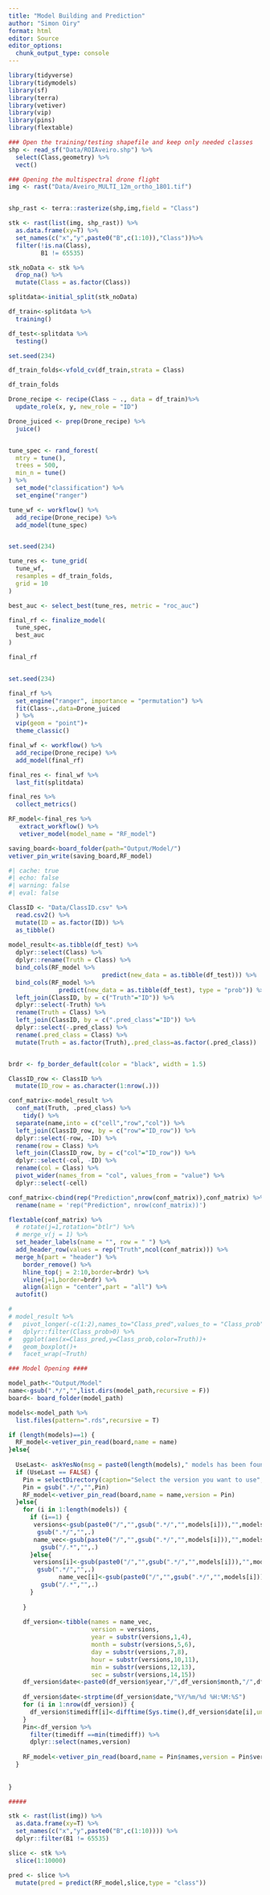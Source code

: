 ```yaml
---
title: "Model Building and Prediction"
author: "Simon Oiry"
format: html
editor: Source
editor_options: 
  chunk_output_type: console
---
```


```r

library(tidyverse)
library(tidymodels)
library(sf)
library(terra)
library(vetiver)
library(vip)
library(pins)
library(flextable)

```

```r

### Open the training/testing shapefile and keep only needed classes
shp <- read_sf("Data/ROIAveiro.shp") %>% 
  select(Class,geometry) %>% 
  vect()

### Opening the multispectral drone flight
img <- rast("Data/Aveiro_MULTI_12m_ortho_1801.tif")


shp_rast <- terra::rasterize(shp,img,field = "Class")

stk <- rast(list(img, shp_rast)) %>% 
  as.data.frame(xy=T) %>% 
  set_names(c("x","y",paste0("B",c(1:10)),"Class"))%>% 
  filter(!is.na(Class),
         B1 != 65535)
```

```r

stk_noData <- stk %>% 
  drop_na() %>% 
  mutate(Class = as.factor(Class))

splitdata<-initial_split(stk_noData)

df_train<-splitdata %>% 
  training()

df_test<-splitdata %>% 
  testing()

set.seed(234)

df_train_folds<-vfold_cv(df_train,strata = Class)

df_train_folds

Drone_recipe <- recipe(Class ~ ., data = df_train)%>% 
  update_role(x, y, new_role = "ID") 

Drone_juiced <- prep(Drone_recipe) %>% 
  juice()


tune_spec <- rand_forest(
  mtry = tune(),
  trees = 500,
  min_n = tune()
) %>%
  set_mode("classification") %>%
  set_engine("ranger")

tune_wf <- workflow() %>%
  add_recipe(Drone_recipe) %>%
  add_model(tune_spec)


set.seed(234)

tune_res <- tune_grid(
  tune_wf,
  resamples = df_train_folds,
  grid = 10
)

best_auc <- select_best(tune_res, metric = "roc_auc")

final_rf <- finalize_model(
  tune_spec,
  best_auc
)

final_rf


set.seed(234)

final_rf %>%
  set_engine("ranger", importance = "permutation") %>%
  fit(Class~.,data=Drone_juiced
  ) %>%
  vip(geom = "point")+
  theme_classic()

final_wf <- workflow() %>%
  add_recipe(Drone_recipe) %>%
  add_model(final_rf)

final_res <- final_wf %>%
  last_fit(splitdata)

final_res %>%
  collect_metrics()

RF_model<-final_res %>% 
   extract_workflow() %>% 
   vetiver_model(model_name = "RF_model")

saving_board<-board_folder(path="Output/Model/")
vetiver_pin_write(saving_board,RF_model)


```

```r
#| cache: true
#| echo: false
#| warning: false
#| eval: false

ClassID <- "Data/ClassID.csv" %>% 
  read.csv2() %>% 
  mutate(ID = as.factor(ID)) %>% 
  as_tibble()
 
model_result<-as.tibble(df_test) %>%
  dplyr::select(Class) %>% 
  dplyr::rename(Truth = Class) %>%
  bind_cols(RF_model %>% 
                          predict(new_data = as.tibble(df_test))) %>% 
  bind_cols(RF_model %>% 
              predict(new_data = as.tibble(df_test), type = "prob")) %>%  
  left_join(ClassID, by = c("Truth"="ID")) %>%
  dplyr::select(-Truth) %>%
  rename(Truth = Class) %>%
  left_join(ClassID, by = c(".pred_class"="ID")) %>%
  dplyr::select(-.pred_class) %>%
  rename(.pred_class = Class) %>%
  mutate(Truth = as.factor(Truth),.pred_class=as.factor(.pred_class))


brdr <- fp_border_default(color = "black", width = 1.5)

ClassID_row <- ClassID %>% 
  mutate(ID_row = as.character(1:nrow(.)))

conf_matrix<-model_result %>% 
  conf_mat(Truth, .pred_class) %>% 
    tidy() %>% 
  separate(name,into = c("cell","row","col")) %>% 
  left_join(ClassID_row, by = c("row"="ID_row")) %>%
  dplyr::select(-row, -ID) %>%
  rename(row = Class) %>%
  left_join(ClassID_row, by = c("col"="ID_row")) %>%
  dplyr::select(-col, -ID) %>%
  rename(col = Class) %>% 
  pivot_wider(names_from = "col", values_from = "value") %>% 
  dplyr::select(-cell)

conf_matrix<-cbind(rep("Prediction",nrow(conf_matrix)),conf_matrix) %>% 
  rename(name = 'rep("Prediction", nrow(conf_matrix))')

flextable(conf_matrix) %>%
  # rotate(j=1,rotation="btlr") %>%
  # merge_v(j = 1) %>% 
  set_header_labels(name = "", row = " ") %>% 
  add_header_row(values = rep("Truth",ncol(conf_matrix))) %>%
  merge_h(part = "header") %>%
    border_remove() %>% 
    hline_top(j = 2:10,border=brdr) %>% 
    vline(j=1,border=brdr) %>% 
    align(align = "center",part = "all") %>% 
  autofit()

#  
# model_result %>% 
#   pivot_longer(-c(1:2),names_to="Class_pred",values_to = "Class_prob") %>%
#   dplyr::filter(Class_prob>0) %>% 
#   ggplot(aes(x=Class_pred,y=Class_prob,color=Truth))+
#   geom_boxplot()+
#   facet_wrap(~Truth)

```



```r

### Model Opening ####

model_path<-"Output/Model"
name<-gsub(".*/","",list.dirs(model_path,recursive = F))
board<- board_folder(model_path)

models<-model_path %>% 
  list.files(pattern=".rds",recursive = T)

if (length(models)==1) {
  RF_model<-vetiver_pin_read(board,name = name)
}else{
 
  UseLast<- askYesNo(msg = paste0(length(models)," models has been found ! Do you want to use the last model ?"))
  if (UseLast == FALSE) {
    Pin = selectDirectory(caption="Select the version you want to use",path = paste0(model_path,"/",name))
    Pin = gsub(".*/","",Pin)
    RF_model<-vetiver_pin_read(board,name = name,version = Pin)
  }else{
    for (i in 1:length(models)) {
      if (i==1) {
       versions<-gsub(paste0("/","",gsub(".*/","",models[i])),"",models[i]) %>%
        gsub(".*/","",.)
       name_vec<-gsub(paste0("/","",gsub(".*/","",models[i])),"",models[i]) %>% 
         gsub("/.*","",.)
      }else{
       versions[i]<-gsub(paste0("/","",gsub(".*/","",models[i])),"",models[i]) %>%
        gsub(".*/","",.) 
              name_vec[i]<-gsub(paste0("/","",gsub(".*/","",models[i])),"",models[i]) %>% 
         gsub("/.*","",.)
      }
      
    }
    
    df_version<-tibble(names = name_vec,
                       version = versions,
                       year = substr(versions,1,4),
                       month = substr(versions,5,6),
                       day = substr(versions,7,8),
                       hour = substr(versions,10,11),
                       min = substr(versions,12,13),
                       sec = substr(versions,14,15))
    df_version$date<-paste0(df_version$year,"/",df_version$month,"/",df_version$day," ",df_version$hour,":",df_version$min,":",df_version$sec)
    
    df_version$date<-strptime(df_version$date,"%Y/%m/%d %H:%M:%S")
    for (i in 1:nrow(df_version)) {
      df_version$timediff[i]<-difftime(Sys.time(),df_version$date[i],units = "secs")
    }
    Pin<-df_version %>% 
      filter(timediff ==min(timediff)) %>% 
      dplyr::select(names,version)
     
    RF_model<-vetiver_pin_read(board,name = Pin$names,version = Pin$version)
  }
 
 
}

#####

stk <- rast(list(img)) %>% 
  as.data.frame(xy=T) %>% 
  set_names(c("x","y",paste0("B",c(1:10)))) %>% 
  dplyr::filter(B1 != 65535)

slice <- stk %>% 
  slice(1:10000)

pred <- slice %>% 
  mutate(pred = predict(RF_model,slice,type = "class"))

```

